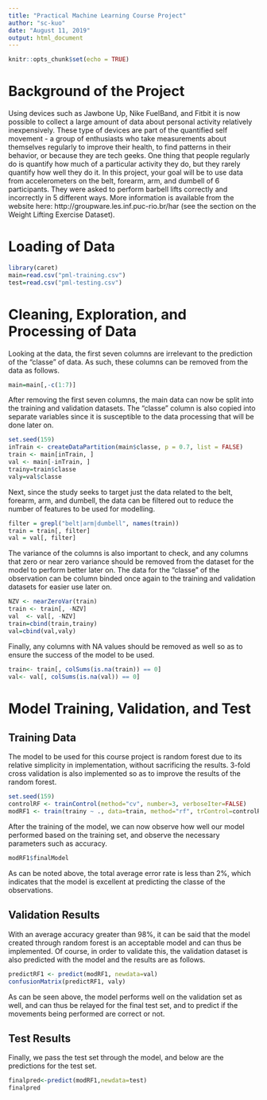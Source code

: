 ---
title: "Practical Machine Learning Course Project"
author: "sc-kuo"
date: "August 11, 2019"
output: html_document
---

```{r setup, include=FALSE}
knitr::opts_chunk$set(echo = TRUE)
```

# Background of the Project

Using devices such as Jawbone Up, Nike FuelBand, and Fitbit it is now possible to collect a large amount of data about personal activity relatively inexpensively. These type of devices are part of the quantified self movement - a group of enthusiasts who take measurements about themselves regularly to improve their health, to find patterns in their behavior, or because they are tech geeks. One thing that people regularly do is quantify how much of a particular activity they do, but they rarely quantify how well they do it. In this project, your goal will be to use data from accelerometers on the belt, forearm, arm, and dumbell of 6 participants. They were asked to perform barbell lifts correctly and incorrectly in 5 different ways. More information is available from the website here: http://groupware.les.inf.puc-rio.br/har (see the section on the Weight Lifting Exercise Dataset).

# Loading of Data
```{r}
library(caret)
main=read.csv("pml-training.csv")
test=read.csv("pml-testing.csv")
```

# Cleaning, Exploration, and Processing of Data

Looking at the data, the first seven columns are irrelevant to the prediction of the "classe" of data. As such, these columns can be removed from the data as follows.
```{r}
main=main[,-c(1:7)]
```

After removing the first seven columns, the main data can now be split into the training and validation datasets. The "classe" column is also copied into separate variables since it is susceptible to the data processing that will be done later on.
```{r}
set.seed(159) 
inTrain <- createDataPartition(main$classe, p = 0.7, list = FALSE)
train <- main[inTrain, ]
val <- main[-inTrain, ]
trainy=train$classe
valy=val$classe
```

Next, since the study seeks to target just the data related to the belt, forearm, arm, and dumbell, the data can be filtered out to reduce the number of features to be used for modelling.
```{r}
filter = grepl("belt|arm|dumbell", names(train))
train = train[, filter]
val = val[, filter]
```

The variance of the columns is also important to check, and any columns that zero or near zero variance should be removed from the dataset for the model to perform better later on. The data for the "classe" of the observation can be column binded once again to the training and validation datasets for easier use later on.
```{r}
NZV <- nearZeroVar(train)
train <- train[, -NZV]
val  <- val[, -NZV]
train=cbind(train,trainy)
val=cbind(val,valy)
```

Finally, any columns with NA values should be removed as well so as to ensure the success of the model to be used.
```{r}
train<- train[, colSums(is.na(train)) == 0]
val<- val[, colSums(is.na(val)) == 0]
```

# Model Training, Validation, and Test

## Training Data

The model to be used for this course project is random forest due to its relative simplicity in implementation, without sacrificing the results. 3-fold cross validation is also implemented so as to improve the results of the random forest.
```{r}
set.seed(159)
controlRF <- trainControl(method="cv", number=3, verboseIter=FALSE)
modRF1 <- train(trainy ~ ., data=train, method="rf", trControl=controlRF)
```

After the training of the model, we can now observe how well our model performed based on the training set, and observe the necessary parameters such as accuracy.
```{r}
modRF1$finalModel
```

As can be noted above, the total average error rate is less than 2%, which indicates that the model is excellent at predicting the classe of the observations.

## Validation Results

With an average accuracy greater than 98%, it can be said that the model created through random forest is an acceptable model and can thus be implemented. Of course, in order to validate this, the validation dataset is also predicted with the model and the results are as follows.
```{r}
predictRF1 <- predict(modRF1, newdata=val)
confusionMatrix(predictRF1, valy)
```

As can be seen above, the model performs well on the validation set as well, and can thus be relayed for the final test set, and to predict if the movements being performed are correct or not.

## Test Results

Finally, we pass the test set through the model, and below are the predictions for the test set.
```{r}
finalpred<-predict(modRF1,newdata=test)
finalpred
```